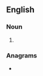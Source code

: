 ==English==

===Noun===
{{head|en|noun form}}

# {{plural of|en|sanicle}}

===Anagrams===
* {{anagrams|en|a=aceilnss|laciness|secalins|sensical}}